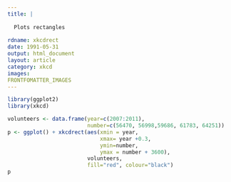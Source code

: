 ```yaml
---
title: |
  
  Plots rectangles
  
rdname: xkcdrect
date: 1991-05-31
output: html_document
layout: article
category: xkcd
images:
FRONTFOMATTER_IMAGES
---
```


```r
library(ggplot2)
library(xkcd)
```

```r
volunteers <- data.frame(year=c(2007:2011),
                         number=c(56470, 56998,59686, 61783, 64251))
p <- ggplot() + xkcdrect(aes(xmin = year,
                             xmax= year +0.3,
                             ymin=number,
                             ymax = number + 3600),
                         volunteers,
                         fill="red", colour="black")
p



```